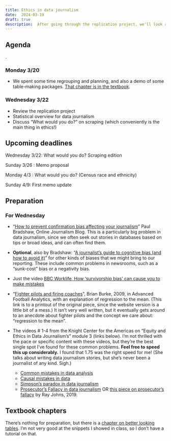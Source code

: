 ```yaml
---
title: Ethics in data journalism
date:  2024-03-19
draft: true
description:  After going through the replication project, we'll look at some specific issues related to statistics and other problems in data reporting.
---
```



## Agenda
.

### Monday 3/20

* We spent some time regrouping and planning, and also a demo of some table-making packages. [That chapter is in the textbook](https://cronkitedata.github.io/djtextbook/vis-tables.html).


### Wednesday 3/22

* Review the replication project 
* Statistical overview for data journalism
* Discuss "What would you do?" on scraping (which conveniently is the main thing in ethics!)


## Upcoming deadlines

[Wednesday 3/22]{.sked-dates}: What would you do? Scraping edition

[Sunday 3/26]{.sked-dates} : Memo proposal

[Monday 4/3]{.sked-dates} : What would you do? (Census race and ethnicity)  

[Sunday 4/9]{.sked-dates}: First memo update


## Preparation

### For Wednesday

- “[How to prevent confirmation bias affecting your journalism](https://onlinejournalismblog.com/2020/04/07/how-to-prevent-confirmation-bias-affecting-your-journalism/)” Paul Bradshaw, Online Journalism Blog. This is a particularly big problem in data journalism, since we often seek out stories in databases based on tips or broad ideas, and can often find them. 

- **Optional**, also by Bradshaw: “[A journalist’s guide to cognitive bias (and how to avoid it)](https://onlinejournalismblog.com/2020/03/24/a-journalists-guide-to-cognitive-bias-and-how-to-avoid-it/)” for other kinds of biases that we might bring to our reporting. These include common problems in newsrooms, such as a “sunk-cost” bias or a negativity bias.

- Just the video [BBC Worklife, How ‘survivorship bias’ can cause you to make mistakes](https://www.bbc.com/worklife/article/20200827-how-survivorship-bias-can-cause-you-to-make-mistakes)  

- “[Fighter pilots and firing coaches](https://faculty.mccombs.utexas.edu/carlos.carvalho/teaching/regression_to_the_mean.pdf)”, Brian Burke, 2009, in Advanced Football Analytics, with an explanation of regression to the mean. (This link is to a printout of the original piece, since the website version is a little bit of a mess.) It isn’t very well written, but it eventually gets around to an anecdote about fighter pilots and the concept we care about: “regression to the mean”.


- The videos # 1-4 from the Knight Center for the Americas on “Equity and Ethics in Data Journalism’s” module 3 (links below). I’m not thrilled with the pace or specific content with these videos, but they’re the best single spot I’ve found for these common problems. **Feel free to speed this up considerably.** I found that 1.75 was the right speed for me! (She talks about writing data journalism stories, but she’s never been a journalist of any kind. Sigh.)

   * [Common mistakes in data analysis](https://youtu.be/4ndrF2cSqVo)
   * [Causal mistakes in data](https://youtu.be/9nKs7mJukSk)
   * [Simpson’s paradox in data journalism](https://youtu.be/f5gMwGfZL3g)
   * [Prosecutor’s Fallacy in data journalism](https://youtu.be/0y3sco0lKzc) OR [this piece on prosecutor’s fallacy](https://towardsdatascience.com/the-prosecutors-fallacy-cb0da4e9c039) by Ray Johns, 2019.



## Textbook chapters

There's nothing for preparation, but there is a [chapter on better looking tables](https://cronkitedata.github.io/djtextbook/vis-tables.html). I'm not very good at the snippets I showed in class, so I don't have a tutorial on that.